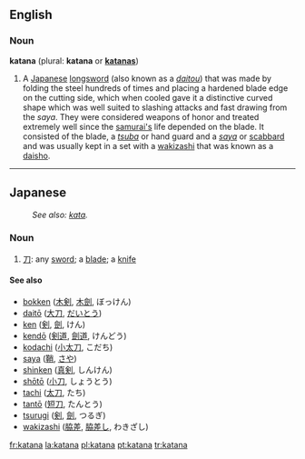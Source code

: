 ==English==
{{wikipedia}}
===Noun===
'''katana''' (plural: '''katana''' or '''[[katanas]]''')

#A [[Japanese]] [[longsword]] (also known as a ''[[daitou]]'') that was made by folding the steel hundreds of times and placing a hardened blade edge on the cutting side, which when cooled gave it a distinctive curved shape which was well suited to slashing attacks and fast drawing from the ''saya''.  They were considered weapons of honor and treated extremely well since the [[samurai|samurai's]] life depended on the blade.  It consisted of the blade, a ''[[tsuba]]'' or hand guard and a ''[[saya]]'' or [[scabbard]] and was usually kept in a set with a [[wakizashi]] that was known as a [[daisho]].

----
==Japanese==
:''See also: [[kata]].''
===Noun===
{{ja-noun|r|hira=かたな}}
#[[刀]]: any [[sword]]; a [[blade]]; a [[knife]]

====See also====
*[[bokken]] ([[木剣]], [[木劍]], ぼっけん)
*[[daitō]] ([[大刀]], [[だいとう]])
*[[ken]] ([[剣]], [[劍]], けん)
*[[kendō]] ([[剣道]], [[劍道]], けんどう)
*[[kodachi]] ([[小太刀]], こだち)
*[[saya]] ([[鞘]], [[さや]])
*[[shinken]] ([[真剣]], しんけん)
*[[shōtō]] ([[小刀]], しょうとう)
*[[tachi]] ([[太刀]], たち)
*[[tantō]] ([[短刀]], たんとう)
*[[tsurugi]] ([[剣]], [[劍]], つるぎ)
*[[wakizashi]] ([[脇差]], [[脇差し]], わきざし)

[[fr:katana]]
[[la:katana]]
[[pl:katana]]
[[pt:katana]]
[[tr:katana]]